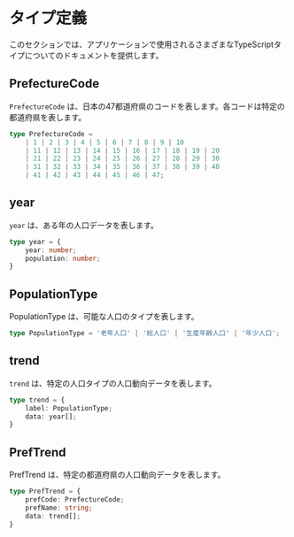 # タイプ定義

このセクションでは、アプリケーションで使用されるさまざまなTypeScriptタイプについてのドキュメントを提供します。

## PrefectureCode
`PrefectureCode` は、日本の47都道府県のコードを表します。各コードは特定の都道府県を表します。

```typescript
type PrefectureCode =
    | 1 | 2 | 3 | 4 | 5 | 6 | 7 | 8 | 9 | 10
    | 11 | 12 | 13 | 14 | 15 | 16 | 17 | 18 | 19 | 20
    | 21 | 22 | 23 | 24 | 25 | 26 | 27 | 28 | 29 | 30
    | 31 | 32 | 33 | 34 | 35 | 36 | 37 | 38 | 39 | 40
    | 41 | 42 | 43 | 44 | 45 | 46 | 47;

```


## year
`year` は、ある年の人口データを表します。
```typescript
type year = {
    year: number;
    population: number;
}
```

## PopulationType
PopulationType は、可能な人口のタイプを表します。
```typescript
type PopulationType = '老年人口' | '総人口' | '生産年齢人口' | '年少人口';
```



## trend
`trend` は、特定の人口タイプの人口動向データを表します。

```typescript
type trend = {
    label: PopulationType;
    data: year[];
}
```



## PrefTrend
PrefTrend は、特定の都道府県の人口動向データを表します。

```typescript
type PrefTrend = {
    prefCode: PrefectureCode;
    prefName: string;
    data: trend[];
}
```



